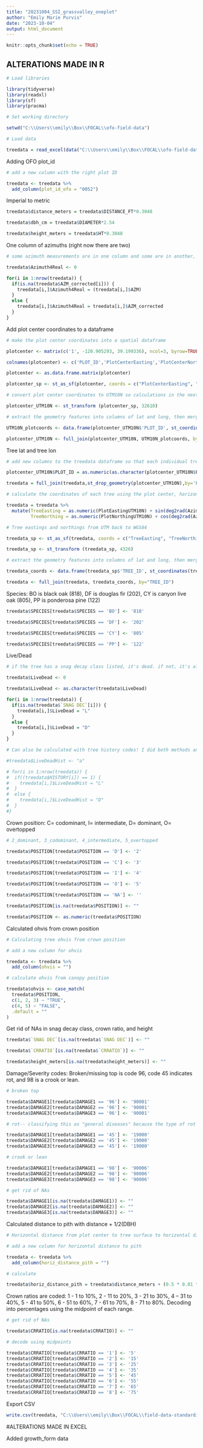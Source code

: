 ```yaml
---
title: "20231004_SSI_grassvalley_oneplot"
author: "Emily Marie Purvis"
date: "2023-10-04"
output: html_document
---
```


```r
knitr::opts_chunk$set(echo = TRUE)
```

## ALTERATIONS MADE IN R

```r

# Load libraries 

library(tidyverse)
library(readxl)
library(sf)
library(pracma)
```


```r

# Set working directory

setwd("C:\\Users\\emily\\Box\\FOCAL\\ofo-field-data")

# Load data

treedata = read_excel(data("C:\\Users\\emily\\Box\\FOCAL\\ofo-field-data\\1_received-data\\0003\\data\\FOCAL_LAB_OnePlot_SSI_Corrected.xlsx"),sheet=3,col_names = TRUE)

```

Adding OFO plot_id

```r
# add a new column with the right plot ID

treedata <- treedata %>%
  add_column(plot_id_ofo = "0052")

```

Imperial to metric

```r

treedata$distance_meters = treedata$DISTANCE_FT*0.3048

treedata$dbh_cm = treedata$DIAMETER*2.54

treedata$height_meters = treedata$HT*0.3048

```

One column of azimuths (right now there are two)

```r

# some azimuth measurements are in one column and some are in another, making a new column that has all the correct azimuth measurements

treedata$Azimuth4Real <- 0

for(i in 1:nrow(treedata)) {
  if(is.na(treedata$AZM_corrected[i])) {
    treedata[i,]$Azimuth4Real = (treedata[i,]$AZM)
  }
  else {
    treedata[i,]$Azimuth4Real = treedata[i,]$AZM_corrected
  }
}
```

Add plot center coordinates to a dataframe

```r

# make the plot center coordinates into a spatial dataframe

plotcenter <- matrix(c('1', -120.905293, 39.199336), ncol=3, byrow=TRUE)

colnames(plotcenter) <- c('PLOT_ID','PlotCenterEasting','PlotCenterNorthing')

plotcenter <- as.data.frame.matrix(plotcenter)

plotcenter_sp <- st_as_sf(plotcenter, coords = c("PlotCenterEasting", "PlotCenterNorthing"), crs = 4326, remove=F)

# convert plot center coordinates to UTM10N so calculations in the next step work

plotcenter_UTM10N <- st_transform (plotcenter_sp, 32610)

# extract the geometry features into columns of lat and long, then merge back into the spatial data frame

UTM10N_plotcoords <- data.frame(plotcenter_UTM10N$'PLOT_ID', st_coordinates(plotcenter_UTM10N[,1], st_coordinates(plots_UTM10N[,2]))) %>% rename ('PLOT_ID'=plotcenter_UTM10N.PLOT_ID, PlotEastingUTM10N=X, PlotNorthingUTM10N=Y)

plotcenter_UTM10N <- full_join(plotcenter_UTM10N, UTM10N_plotcoords, by="PLOT_ID")

```


Tree lat and tree lon

```r

# add new columns to the treedata dataframe so that each individual tree has a populated plot center easting and northing

plotcenter_UTM10N$PLOT_ID = as.numeric(as.character(plotcenter_UTM10N$PLOT_ID))

treedata = full_join(treedata,st_drop_geometry(plotcenter_UTM10N),by='PLOT_ID')

# calculate the coordinates of each tree using the plot center, horizontal distance, and azimuth 

treedata = treedata %>%
  mutate(TreeEasting = as.numeric(PlotEastingUTM10N) + sin(deg2rad(Azimuth4Real)) * distance_meters,
         TreeNorthing = as.numeric(PlotNorthingUTM10N) + cos(deg2rad(Azimuth4Real)) * distance_meters)

# Tree eastings and northings from UTM back to WGS84

treedata_sp <- st_as_sf(treedata, coords = c("TreeEasting", "TreeNorthing"), crs = 32610, remove=F) 

treedata_sp <- st_transform (treedata_sp, 4326)

# extract the geometry features into columns of lat and long, then merge back into the spatial data frame

treedata_coords <- data.frame(treedata_sp$'TREE_ID', st_coordinates(treedata_sp[,1], st_coordinates(treedata_sp[,2]))) %>% rename (tree_lon=X, tree_lat=Y, TREE_ID=treedata_sp.TREE_ID)

treedata <- full_join(treedata, treedata_coords, by="TREE_ID")

```

Species: BO is black oak (818), DF is douglas fir (202), CY is canyon live oak (805), PP is ponderosa pine (122)

```r

treedata$SPECIES[treedata$SPECIES == 'BO'] <- '818'

treedata$SPECIES[treedata$SPECIES == 'DF'] <- '202'

treedata$SPECIES[treedata$SPECIES == 'CY'] <- '805'

treedata$SPECIES[treedata$SPECIES == 'PP'] <- '122'

```

Live/Dead

```r

# if the tree has a snag decay class listed, it's dead. if not, it's alive

treedata$LiveDead <- 0

treedata$LiveDead <- as.character(treedata$LiveDead)

for(i in 1:nrow(treedata)) {
  if(is.na(treedata$`SNAG DEC`[i])) {
    treedata[i,]$LiveDead = "L"
  }
  else {
    treedata[i,]$LiveDead = "D"
  }
}

# Can also be calculated with tree history codes! I did both methods and got the same results 

#treedata$LiveDeadHist <- "a"

# for(i in 1:nrow(treedata)) {
#  if((treedata$HISTORY[i]) == 1) {
#    treedata[i,]$LiveDeadHist = "L"
#  }
#  else {
#    treedata[i,]$LiveDeadHist = "D"
#  }
#}

```

Crown position: C= codominant, I= intermediate, D= dominant, O= overtopped

```r

# 2_dominant, 3_codominant, 4_intermediate, 5_overtopped

treedata$POSITION[treedata$POSITION == 'D'] <- '2'

treedata$POSITION[treedata$POSITION == 'C'] <- '3'

treedata$POSITION[treedata$POSITION == 'I'] <- '4'

treedata$POSITION[treedata$POSITION == 'O'] <- '5'

treedata$POSITION[treedata$POSITION == 'NA'] <- ''

treedata$POSITION[is.na(treedata$POSITION)] <- ""

treedata$POSITION <- as.numeric(treedata$POSITION)

```


Calculated ohvis from crown position

```r
# Calculating tree ohvis from crown position 

# add a new column for ohvis 

treedata <- treedata %>%
  add_column(ohvis = "")

# calculate ohvis from canopy position 

treedata$ohvis <- case_match(
  treedata$POSITION,
  c(1, 2, 3) ~ "TRUE",
  c(4, 5) ~ "FALSE",
  .default = ""
)

```

Get rid of NAs in snag decay class, crown ratio, and height

```r

treedata$`SNAG DEC`[is.na(treedata$`SNAG DEC`)] <- ""

treedata$`CRRATIO`[is.na(treedata$`CRRATIO`)] <- ""

treedata$height_meters[is.na(treedata$height_meters)] <- ""

```

Damage/Severity codes:  Broken/missing top is code 96, code 45 indicates rot, and 98 is a crook or lean.

```r

# broken top

treedata$DAMAGE1[treedata$DAMAGE1 == '96'] <- '90001'
treedata$DAMAGE2[treedata$DAMAGE2 == '96'] <- '90001'
treedata$DAMAGE3[treedata$DAMAGE3 == '96'] <- '90001'

# rot-- classifying this as "general diseases" because the type of rot is not specified

treedata$DAMAGE1[treedata$DAMAGE1 == '45'] <- '19000'
treedata$DAMAGE2[treedata$DAMAGE2 == '45'] <- '19000'
treedata$DAMAGE3[treedata$DAMAGE3 == '45'] <- '19000'

# crook or lean

treedata$DAMAGE1[treedata$DAMAGE1 == '98'] <- '90006'
treedata$DAMAGE2[treedata$DAMAGE2 == '98'] <- '90006'
treedata$DAMAGE3[treedata$DAMAGE3 == '98'] <- '90006'

# get rid of NAs

treedata$DAMAGE1[is.na(treedata$DAMAGE1)] <- ""
treedata$DAMAGE2[is.na(treedata$DAMAGE2)] <- ""
treedata$DAMAGE3[is.na(treedata$DAMAGE3)] <- ""

```

Calculated distance to pith with distance + 1/2(DBH)

```r
# Horizontal distance from plot center to tree surface to horizontal distance from plot center to tree pith 

# add a new column for horizontal distance to pith 

treedata <- treedata %>%
  add_column(horiz_distance_pith = "")

# calculate 

treedata$horiz_distance_pith = treedata$distance_meters + (0.5 * 0.01 * treedata$dbh_cm)

```

Crown ratios are coded: 1 - 1 to 10%, 2 - 11 to 20%, 3 - 21 to 30%, 4 – 31 to 40%, 5 - 41 to 50%, 6 - 51 to 60%, 7 - 61 to 70%, 8 - 71 to 80%. Decoding into percentages using the midpoint of each range.

```r

# get rid of NAs

treedata$CRRATIO[is.na(treedata$CRRATIO)] <- ""

# decode using midpoints

treedata$CRRATIO[treedata$CRRATIO == '1'] <- '5'
treedata$CRRATIO[treedata$CRRATIO == '2'] <- '15'
treedata$CRRATIO[treedata$CRRATIO == '3'] <- '25'
treedata$CRRATIO[treedata$CRRATIO == '4'] <- '35'
treedata$CRRATIO[treedata$CRRATIO == '5'] <- '45'
treedata$CRRATIO[treedata$CRRATIO == '6'] <- '55'
treedata$CRRATIO[treedata$CRRATIO == '7'] <- '65'
treedata$CRRATIO[treedata$CRRATIO == '8'] <- '75'

```


Export CSV

```r

write.csv(treedata, "C:\\Users\\emily\\Box\\FOCAL\\field-data-standardization\\SSI.GrassValley\\20231010_SSI_grassvalley_oneplot.csv")

```


#ALTERATIONS MADE IN EXCEL

Added growth_form data

